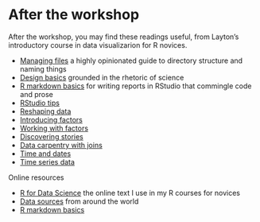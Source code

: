 # After the workshop {#after-the-workshop} 

<!-- This file is included in the book only if it is listed in the _bookdown.yml file. -->

After the workshop, you may find these readings useful, from Layton's  introductory course in data visualizarion for R novices. 

- [Managing files](https://github.com/DSR-RHIT/me447-visualizing-data/blob/master/cm/cm501-proj-m-manage-files.md#managing-files) a highly opinionated guide to directory structure and naming things 
- [Design basics](https://github.com/DSR-RHIT/me447-visualizing-data/blob/master/cm/cm402-rhetoric-design-basics.md#design-basics) grounded in the rhetoric of science 
- [R markdown basics](https://github.com/DSR-RHIT/me447-visualizing-data/blob/master/cm/cm305-report-rmd-basics.md#R-markdown-basics) for writing reports in RStudio that commingle code and prose 
- [RStudio tips](https://github.com/DSR-RHIT/me447-visualizing-data/blob/master/cm/cm905-software-RStudio-tips.md#rstudio-tips)  
- [Reshaping data](https://github.com/DSR-RHIT/me447-visualizing-data/blob/master/cm/cm103-data-reshaping.md#reshaping-data)  
- [Introducing factors](https://github.com/DSR-RHIT/me447-visualizing-data/blob/master/cm/cm106-data-nature-of-factors.md#introducing-factors)  
- [Working with factors](https://github.com/DSR-RHIT/me447-visualizing-data/blob/master/cm/cm107-data-working-with-factors.md#working-with-factors) 
- [Discovering stories](https://github.com/DSR-RHIT/me447-visualizing-data/blob/master/cm/cm403-rhetoric-discovering-stories.md#discovering-stories) 
- [Data carpentry with joins](https://github.com/DSR-RHIT/me447-visualizing-data/blob/master/cm/cm105-data-joins.md#carpentry-with-joins) 
- [Time and dates](https://github.com/DSR-RHIT/me447-visualizing-data/blob/master/cm/cm109-data-time-dates.md#time-and-dates) 
- [Time series data](https://github.com/DSR-RHIT/me447-visualizing-data/blob/master/cm/cm110-data-time-series.md#time-series-data) 


Online resources 

- [R for Data Science](https://r4ds.had.co.nz/) the online text I use in my R courses for novices 
- [Data sources](https://github.com/DSR-RHIT/me447-visualizing-data/blob/master/cm/cm108-data-sources.md#data-sources) from around the world 
- [R markdown basics](https://github.com/DSR-RHIT/me447-visualizing-data/blob/master/cm/cm305-report-rmd-basics.md#R-markdown-basics) 
